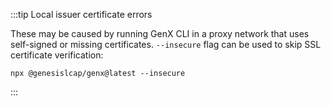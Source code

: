 :::tip Local issuer certificate errors

These may be caused by running GenX CLI in a proxy network that uses self-signed or missing certificates.
`--insecure` flag can be used to skip SSL certificate verification:

`npx @genesislcap/genx@latest --insecure`

:::